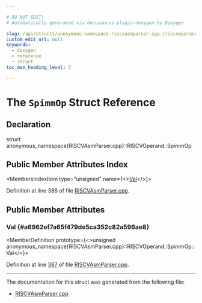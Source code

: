 ```yaml
---

# DO NOT EDIT!
# Automatically generated via docusaurus-plugin-doxygen by Doxygen.

slug: /api/structs/anonymous-namespace-riscvasmparser-cpp-/riscvoperand/spimmop
custom_edit_url: null
keywords:
  - doxygen
  - reference
  - struct
toc_max_heading_level: 3

---
```





# The `SpimmOp` Struct Reference

<DoxygenPage pluginConfig={pluginConfig}>



## Declaration

<CodeBlock>struct anonymous_namespace{RISCVAsmParser.cpp}::RISCVOperand::SpimmOp</CodeBlock>

## Public Member Attributes Index

<MembersIndex>

<MembersIndexItem
  type="unsigned"
  name={<><a href="#a6962ef7a65f479de5ca352c82a596ae8">Val</a></>}>
</MembersIndexItem>

</MembersIndex>


Definition at line 386 of file <a href="/docs/api/files/lib/lib/target/lib/target/riscv/lib/target/riscv/asmparser/riscvasmparser-cpp">RISCVAsmParser.cpp</a>.

<SectionDefinition>

## Public Member Attributes

### Val {#a6962ef7a65f479de5ca352c82a596ae8}

<MemberDefinition
  prototype={<>unsigned anonymous&#95;namespace&#123;RISCVAsmParser.cpp&#125;::RISCVOperand::SpimmOp::Val</>}>

Definition at line <a href="/docs/api/files/lib/lib/target/lib/target/riscv/lib/target/riscv/asmparser/riscvasmparser-cpp/#l00387">387</a> of file <a href="/docs/api/files/lib/lib/target/lib/target/riscv/lib/target/riscv/asmparser/riscvasmparser-cpp">RISCVAsmParser.cpp</a>.
</MemberDefinition>

</SectionDefinition>

<hr/>

The documentation for this struct was generated from the following file:

<ul>
<li><a href="/docs/api/files/lib/lib/target/lib/target/riscv/lib/target/riscv/asmparser/riscvasmparser-cpp">RISCVAsmParser.cpp</a></li>
</ul>

</DoxygenPage>
